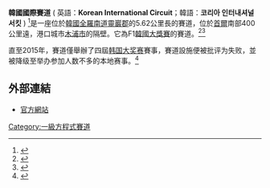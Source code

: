 {{expand|time=2015-08-24T06:09:08+00:00}}
{{refimprove|time=2015-08-24T06:09:08+00:00}}
{{noteTA
|G1=F1
|G2=Motor
}}
{{Motorsport venue
| Name              = 韓國國際賽道
| Location          = [[大韩民国|韓國]][[全羅南道|全羅南道]][[靈巖郡|靈巖郡]]
| Coordinates       = {{coord|34|44|N|126|25|E|type:landmark_region:KR|display=inline,title}}
| Time              = [[UTC+09:00|UTC+09:00]]
| Image             = [[Image:Korea_international_circuit_v3.svg|260px]]
| FIAGrade          = 1
| Construction_cost = 880億[[韓圓|韓圓]]
| Capacity          = 135,000
| Broke_ground      = 2009年9月2日
| Opened            = 2010年10月11日
| Events            = '''現時舉辦'''：<br />'''{{le|法拉利挑战赛|Ferrari Challenge|法拉利亚太挑战赛}}'''<br />'''曾經舉辦'''：<br />[[一级方程式赛车|國際汽聯世界一級方程式]]<br />[[韩国大奖赛|韩国大奖赛]] (2010–2013)<br />{{le|亞洲GT世界挑戰賽|Blancpain GT World Challenge Asia|寶珀亞洲GT世界挑戰賽}} (2019)<br />{{le|亞洲房車系列賽|TCR Asia Series}} (2016，2018)

| Layout1       = 大獎賽賽道
| Length_km     = 5.615
| Length_mi     = 3.489
| Turns         = 18
| Record_time   = 1:39.605
| Record_driver = {{flagicon|GER}} [[塞巴斯蒂安·維泰爾|塞巴斯蒂安·維泰爾]]
| Record_team   = [[紅牛車隊|紅牛車隊]]
| Record_year   = [[2011年韩国大奖赛|2011年]]
| Record_class  = [[一级方程式赛车|F1]]
| Layout2       = 國家賽道
| Length_km2    = 3.045
| Length_mi2    = 1.892
| Turns2        = 11
| Record_time2  = 
| Record_driver2= 
| Record_car2   = 
| Record_class2 = 
| Record_year2  = 
| Layout3       = 短大獎賽賽道
| Length_km3    = 3.312
| Length_mi3    = 2.057
| Turns3        = 13
| Record_time3  = 
| Record_driver3= 
| Record_car3   = 
| Record_class3 = 
| Record_year3  = 
}}

'''韓國國際賽道''' ( 英語：'''Korean International Circuit'''；韓語：'''코리아 인터내셔널 서킷''' ) <ref>{{cite web|url=http://www.koreangp.kr/KAVO_ENG/Circuit/aboutKIC.asp|title=About KIC|work=KAVO|publisher=Korea Auto Valley Operation|access-date=2010-10-24}}</ref>是一座位於[[大韩民国|韓國]][[全羅南道|全羅南道]][[靈巖郡|靈巖郡]]的5.62公里長的賽道，位於[[首爾|首爾]]南部400公里遠，港口城市[[木浦市|木浦市]]的隔壁。它為F1[[韓國大獎賽|韓國大獎賽]]的賽道。<ref>{{cite news |url=http://www.seoulkoreaasia.com/Korean-Formula1.htm|title=Korean F1 – Formula 1 in South Korea |access-date=2009-03-29|year=2008|publisher=seoulkoreaasia.com}}</ref><ref>{{cite news |url=http://in.rediff.com/sports/2006/oct/02korea.htm|title=South Korea to host F1 race from 2010 |access-date=2009-03-29|year=2008|work=rediff.com}}</ref>

直至2015年，賽道僅舉辦了四屆[[韩国大奖赛|韩国大奖赛]]賽事，賽道設施便被批评为失败，並被降级至举办参加人数不多的本地赛事。<ref name="nytimes">{{cite web|url=https://www.nytimes.com/2015/02/16/world/asia/a-korean-auto-racing-debacle-but-hope-around-the-bend.html|work=The New York Times|date=February 16, 2015|first=Choe|last=Sang-hun|title=A Korean Auto-Racing Debacle, but Hope Around the Bend}}</ref>

==外部連結==
{{commons category|Korean International Circuit}}
* [http://www.KoreanGP.kr 官方網站] {{Wayback|url=http://www.koreangp.kr/ |date=20200308034837 }}

{{一级方程式赛道}}

[[Category:一級方程式賽道|Category:一級方程式賽道]]
